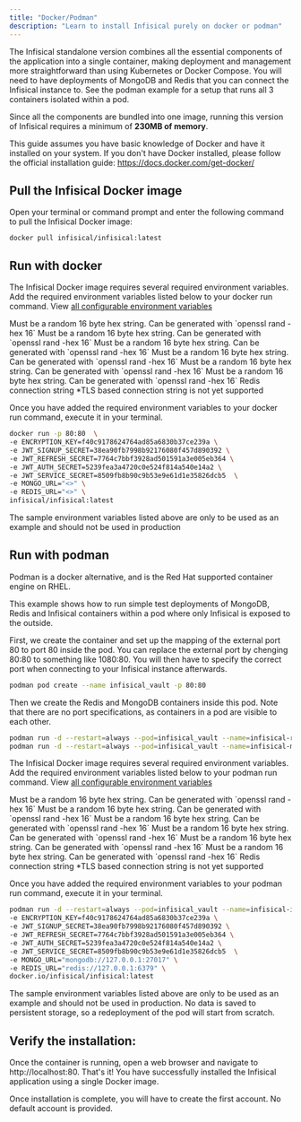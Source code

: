 ```yaml
---
title: "Docker/Podman"
description: "Learn to install Infisical purely on docker or podman"
---
```


The Infisical standalone version combines all the essential components of the application into a single container, making deployment and management more straightforward than using Kubernetes or Docker Compose. You will need to have deployments of MongoDB and Redis that you can connect the Infisical instance to. See the podman example for a setup that runs all 3 containers isolated within a pod.

Since all the components are bundled into one image, running this version of Infisical requires a minimum of **230MB of memory**.

This guide assumes you have basic knowledge of Docker and have it installed on your system. If you don't have Docker installed, please follow the official installation guide: https://docs.docker.com/get-docker/

## Pull the Infisical Docker image

Open your terminal or command prompt and enter the following command to pull the Infisical Docker image:

```
docker pull infisical/infisical:latest
```

## Run with docker 
The Infisical Docker image requires several required environment variables. 
Add the required environment variables listed below to your docker run command. View [all configurable environment variables](../configuration/envars)


<ParamField query="ENCRYPTION_KEY" type="string" default="none" required>
  Must be a random 16 byte hex string. Can be generated with `openssl rand -hex 16`
</ParamField>

<ParamField query="JWT_SIGNUP_SECRET" type="string" default="none" required>
  Must be a random 16 byte hex string. Can be generated with `openssl rand -hex 16`
</ParamField>

<ParamField query="JWT_REFRESH_SECRET" type="string" default="none" required>
  Must be a random 16 byte hex string. Can be generated with `openssl rand -hex 16`
</ParamField>

<ParamField query="JWT_AUTH_SECRET" type="string" default="none" required>
  Must be a random 16 byte hex string. Can be generated with `openssl rand -hex 16`
</ParamField>

<ParamField query="JWT_MFA_SECRET" type="string" default="none" required>
  Must be a random 16 byte hex string. Can be generated with `openssl rand -hex 16`
</ParamField>

<ParamField query="JWT_SERVICE_SECRET" type="string" default="none" required>
  Must be a random 16 byte hex string. Can be generated with `openssl rand -hex 16`
</ParamField>

<ParamField query="REDIS_URL" type="string" default="none" required>
  Redis connection string
</ParamField>

<ParamField query="MONGO_URL" type="string" default="none" required>
  *TLS based connection string is not yet supported
</ParamField>


Once you have added the required environment variables to your docker run command, execute it in your terminal.

```bash
docker run -p 80:80  \
-e ENCRYPTION_KEY=f40c9178624764ad85a6830b37ce239a \
-e JWT_SIGNUP_SECRET=38ea90fb7998b92176080f457d890392 \
-e JWT_REFRESH_SECRET=7764c7bbf3928ad501591a3e005eb364 \
-e JWT_AUTH_SECRET=5239fea3a4720c0e524f814a540e14a2 \
-e JWT_SERVICE_SECRET=8509fb8b90c9b53e9e61d1e35826dcb5  \
-e MONGO_URL="<>" \
-e REDIS_URL="<>" \
infisical/infisical:latest
```

<Warning>
  The sample environment variables listed above are only to be used as an example and should not be used in production 
</Warning>

## Run with podman

Podman is a docker alternative, and is the Red Hat supported container engine on RHEL.

This example shows how to run simple test deployments of MongoDB, Redis and Infisical containers within a pod where only Infisical is exposed to the outside.

First, we create the container and set up the mapping of the external port 80 to port 80 inside the pod. You can replace the external port by chenging 80:80 to something like 1080:80. You will then have to specify the correct port when connecting to your Infisical instance afterwards.

```bash
podman pod create --name infisical_vault -p 80:80
```

Then we create the Redis and MongoDB containers inside this pod. Note that there are no port specifications, as containers in a pod are visible to each other.

```bash
podman run -d --restart=always --pod=infisical_vault --name=infisical-redis docker.io/redis/redis:latest
podman run -d --restart=always --pod=infisical_vault --name=infisical-mongo docker.io/mongodb/mongodb-community-server:latest
```

The Infisical Docker image requires several required environment variables. 
Add the required environment variables listed below to your podman run command. View [all configurable environment variables](../configuration/envars)


<ParamField query="ENCRYPTION_KEY" type="string" default="none" required>
  Must be a random 16 byte hex string. Can be generated with `openssl rand -hex 16`
</ParamField>

<ParamField query="JWT_SIGNUP_SECRET" type="string" default="none" required>
  Must be a random 16 byte hex string. Can be generated with `openssl rand -hex 16`
</ParamField>

<ParamField query="JWT_REFRESH_SECRET" type="string" default="none" required>
  Must be a random 16 byte hex string. Can be generated with `openssl rand -hex 16`
</ParamField>

<ParamField query="JWT_AUTH_SECRET" type="string" default="none" required>
  Must be a random 16 byte hex string. Can be generated with `openssl rand -hex 16`
</ParamField>

<ParamField query="JWT_MFA_SECRET" type="string" default="none" required>
  Must be a random 16 byte hex string. Can be generated with `openssl rand -hex 16`
</ParamField>

<ParamField query="JWT_SERVICE_SECRET" type="string" default="none" required>
  Must be a random 16 byte hex string. Can be generated with `openssl rand -hex 16`
</ParamField>

<ParamField query="REDIS_URL" type="string" default="none" required>
  Redis connection string
</ParamField>

<ParamField query="MONGO_URL" type="string" default="none" required>
  *TLS based connection string is not yet supported
</ParamField>


Once you have added the required environment variables to your podman run command, execute it in your terminal.

```bash
podman run -d --restart=always --pod=infisical_vault --name=infisical-infisical   \
-e ENCRYPTION_KEY=f40c9178624764ad85a6830b37ce239a \
-e JWT_SIGNUP_SECRET=38ea90fb7998b92176080f457d890392 \
-e JWT_REFRESH_SECRET=7764c7bbf3928ad501591a3e005eb364 \
-e JWT_AUTH_SECRET=5239fea3a4720c0e524f814a540e14a2 \
-e JWT_SERVICE_SECRET=8509fb8b90c9b53e9e61d1e35826dcb5  \
-e MONGO_URL="mongodb://127.0.0.1:27017" \
-e REDIS_URL="redis://127.0.0.1:6379" \
docker.io/infisical/infisical:latest
```

<Warning>
  The sample environment variables listed above are only to be used as an example and should not be used in production. No data is saved to persistent storage, so a redeployment of the pod will start from scratch.
</Warning>

## Verify the installation:
Once the container is running, open a web browser and navigate to http://localhost:80. That's it! You have successfully installed the Infisical application using a single Docker image.

<Info>
Once installation is complete, you will have to create the first account. No default account is provided.
</Info>
